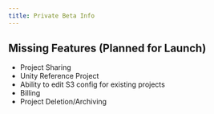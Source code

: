 ```yaml
---
title: Private Beta Info
---
```


## Missing Features (Planned for Launch)

- Project Sharing
- Unity Reference Project
- Ability to edit S3 config for existing projects
- Billing 
- Project Deletion/Archiving





